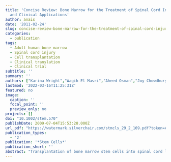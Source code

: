 ```yaml
---
title: 'Concise Review: Bone Marrow for the Treatment of Spinal Cord Injury: Mechanisms
  and Clinical Applications'
author: anais
date: '2011-02-24'
slug: concise-review-bone-marrow-for-the-treatment-of-spinal-cord-injury-mechanisms-and-clinical-applications
categories:
  - publication
tags:
  - Adult human bone marrow
  - Spinal cord injury
  - Cell transplantation
  - Clinical translation
  - Clinical trial
subtitle: ''
summary: ''
authors: ["Karina Wright","Wagih El Masri","Aheed Osman","Joy Chowdhury","William E. B. Johnson"]
lastmod: '2022-03-16T11:25:31Z'
featured: no
image:
  caption: ''
  focal_point: ''
  preview_only: no
projects: []
doi: "10.1002/stem.570"
publishDate: 2009-07-04T15:53:28.000Z
url_pdf: "https://watermark.silverchair.com/stmcls_29_2_169.pdf?token=AQECAHi208BE49Ooan9kkhW_Ercy7Dm3ZL_9Cf3qfKAc485ysgAABQ0wggUJBgkqhkiG9w0BBwagggT6MIIE9gIBADCCBO8GCSqGSIb3DQEHATAeBglghkgBZQMEAS4wEQQMDRz9IJQHhPqEF1qIAgEQgIIEwEH2R_C4Uat-O28C2dErVx7kuy5T5q9LWoach1H0Q4ZDJVoAVRW8zJrNDzgqOqIgXpN8Mxs8BkRwLrPu-zcYq4jUbZtZ2EJv0mjDdp8mHZ1tIFhbxtLZyua1hHXh6PgbYyKc2ihAtRy4igFeLOsEGnwSi_ENCDcYivpAy79mRLx2M9U5wpTbnvtx5jq6BqmgjgokFQuQM-tdQW7c446tQ8pGM_pLCSz4u7ZuzZ5FgaKgGtiKltw3nl0msHM86YEGHDauxWu5AwS-0aY77Ll1OqirN2F7Q3expPCvS1zpyQ5j_M7f9s7EP62TJA_Cou2neb3vxpAMn1FGs3RWUcK_eaU3xzJUjuz8biIQ6AnyViUe1JWYjtgHj1TulPmNFaD6shX7Hc2x3FVRq6LE3YHmNKZVKXJhhoxnn8Tonw2ifRYnXrvJOVFl4SZULc61EQ_CLdKQm7d_7D_SA_GekczY4xSz3K-dwkFXu_XpJknFYYnEKvGCGCqGCaTYyI84m6uxiVJ3zaZEk6Z5WNFbWNMCiz8Y2nxfOmxUJPCs5r7nOtEugvoA7nUvMmlYetOKQ50QS8QsIT72MiGxSVLnbzuv5XcnmXI-qK4r40lYU0iljerTRuh0rKSGETdlQ_eQMp6Mlje1EFypGuCBn1z4DBq8XFp7UJNrmVfIPv1W-RgHDxCjdTuqiEDRAfS2dl2eoNWNmVMMDVOQiZo5XvgdDxT22NjXzXasLXRR8nGRuiAwjgu5jyIB4ISIOtPgaFNkzSr4lE1K7uoyrkF7A_kl0L5gEKtJIFmeJdWg-4d5mG9eZUxCAqLIIaWOc2RTraXhP-oONHpLKCNkw9Ll5d3o4gZfJxgfEGjLB72sC58XciWOlYAOyUfn9ppmEkoP-55yM_ax3_lrSIGY5pXznr6kmWva240S21RqCJ_0Gfp-Rq3b8wPNUVnx6DziBx8SSYCQnRcnnGDfOW2orIUbyYMapDjM-jOljZzFFhGhrCRL1xKSPP9yPC0WNj16Vcg0-qwulQd8Sbs3anxZUF8lEr7X8_SeujnESiiPccPAVwHzhIl454mGFUai6RyrahIHl1np-TLjHDbYnR-uWpKIDkJN4JzxGgIPsi-i0W8hPH4KZDFxFA6S2lgqFy6_1QDIXz6ggVe2yMrpJ1DXY7N2kwevRXsHVCjJOVMHhxznwqfykYGsE2wP2c-_4nTOON0rzE4RBV5xX7vp1FI-AaB3eQX43evVRoZ_xKnZXD4MXxztBCo0wRz4hKs-Iu5OoXTHatxKSy3cgkEXk8yfMGs9Wyviyvq6NVbi3gbdjXHCV8qPnF_Owt4DLH-Jda0FtNbSDYZH0pD9zX_OFY8jpjPEM_9WebBw2WGfT4ujntgXB9sWnlC5rEGlotefpfq9q1UfkeRfvUkrgC6pB2nNgQoDcRx3gCS_nbyRBWM0J2WGwQZrBmmAZNoCcb11c-5vZ0U1uc-rffm-nAx-N78YKvxFMQgXHs5_JPe7fFtwCRKBbCGONsoeJ3E-AP_ycOEmAWaQtyr8nmEW8VMPlKuI6-yopqEjc07WSI2ftkfCnspQZmt_sJDmmP9KJ19Z44sBZA4HIQjjzG7glKRgsZ8gE6RjeUKtTqOVtMI"
publication_types:
  - '2'
publication: '*Stem Cells*'
publication_short: ''
abstract: "Transplantation of bone marrow stem cells into spinal cord lesions enhances axonal regeneration and promotes functional recovery in animal studies. There are two types of adult bone marrow stem cell; hematopoietic stem cells (HSCs), and mesenchymal stem cells (MSCs). The mechanisms by which HSCs and MSCs might promote spinal cord repair following transplantation have been extensively investigated. The objective of this review is to discuss these mechanisms; we briefly consider the controversial topic of HSC and MSC transdifferentiation into central nervous system cells but focus on the neurotrophic, tissue sparing, and reparative action of MSC grafts in the context of the spinal cord injury (SCI) milieu. We then discuss some of the specific issues related to the translation of HSC and MSC therapies for patients with SCI and present a comprehensive critique of the current bone marrow cell clinical trials for the treatment of SCI to date."
---
```

